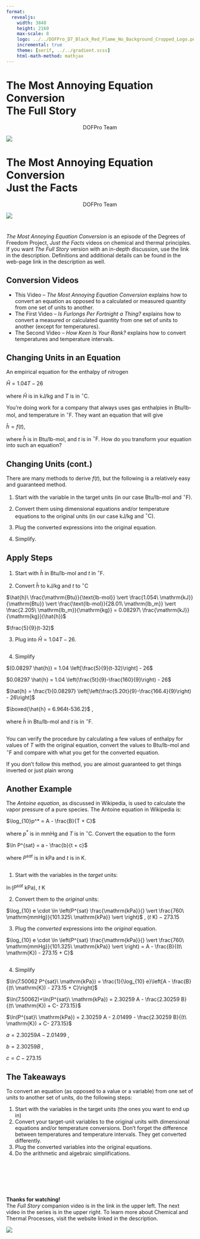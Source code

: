 ```yaml
---
format:
  revealjs:
    width: 3840
    height: 2160
    max-scale: 8
    logo: ../../DOFPro_D7_Black_Red_Flame_No_Background_Cropped_Logo.png
    incremental: true
    theme: [serif, ../../gradient.scss]
    html-math-method: mathjax
---
```


# The Most Annoying Equation Conversion</br>The Full Story{.bigbold80}

::: {style="text-align: center;"}
DOFPro Team
:::

![](../../DOFPro_D7_Black_Red_Flame_No_Background_Cropped.png){.absolute left="25%" top="-65%"}


# The Most Annoying Equation Conversion</br>Just the Facts{.bigbold80}

::: {style="text-align: center;"}
DOFPro Team
:::

![](../../DOFPro_D7_Black_Red_Flame_No_Background_Cropped.png){.absolute left="25%" top="-65%"}

#

::: {.bigger .centered}
*The Most Annoying Equation Conversion* is an episode of the Degrees of Freedom Project, *Just the Facts* videos on chemical and thermal principles. If you want *The Full Story* version with an in-depth discussion, use the link in the description. Definitions and additional details can be found in the web-page link in the description as well.
:::

## Conversion Videos

- This Video – *The Most Annoying Equation Conversion* explains how to convert an equation as opposed to a calculated or measured quantity from one set of units to another.
- The First Video – *Is Furlongs Per Fortnight a Thing?* explains how to convert a measured or calculated quantity from one set of units to another (except for temperatures).
- The Second Video – *How Keen Is Your Rank?* explains how to convert temperatures and temperature intervals.


## Changing Units in an Equation

:::{.fragment .absolute top=10% left=0%}
An empirical equation for the enthalpy of nitrogen
:::

:::{.fragment .absolute top=20% left=10%}
$\hat{H} = 1.04 T - 26$
:::

:::{.fragment .absolute top=30% left=0%}
where $\hat{H}$ is in $\mathrm{kJ/kg}$ and $T$ is in $^\circ \mathrm{C}$.
:::

:::{.fragment .absolute top=40% left=0%}
You’re doing work for a company that always uses gas enthalpies in $\text{Btu/lb-mol}$, and temperature in $^\circ \mathrm{F}$. They want an equation that
will give
:::

:::{.fragment .absolute top=62% left=10%}
$\hat{h} = f(t)$,
:::

:::{.fragment .absolute top=72% left=0%}
where $\hat{h}$ is in $\text{Btu/lb-mol}$, and $t$ is in $^\circ \mathrm{F}$. How do you transform your equation into such an equation?
:::

## Changing Units (cont.)

There are many methods to derive $f(t)$, but the following is a relatively easy and guaranteed method.

1. Start with the variable in the target units (in our case  $\text{Btu/lb-mol}$ and $^\circ \mathrm{F}$).

2. Convert them using dimensional equations and/or temperature equations to the original units (in our case $\mathrm{kJ/kg}$  and $^\circ \mathrm{C}$).

3. Plug the converted expressions into the original equation.

4. Simplify.


## Apply Steps

:::{.absolute top=10% left=0%}
1. Start with $\hat{h}$ in  $\text{Btu/lb-mol}$ and $t$ in  $^\circ \mathrm{F}$.
:::

:::{.absolute top=20% left=0%}
2. Convert $\hat{h}$ to $\mathrm{kJ/kg}$ and $t$ to $^\circ \mathrm{C}$
:::

:::{.fragment .absolute top=35% left=5%}
$\hat{h}\ \frac{\mathrm{Btu}}{\text{lb-mol}} \vert \frac{1.054\ \mathrm{kJ}}{\mathrm{Btu}} \vert \frac{\text{lb-mol}}{28.01\ \mathrm{lb_m}} \vert \frac{2.205\ \mathrm{lb_m}}{\mathrm{kg}} = 0.08297\ \frac{\mathrm{kJ}}{\mathrm{kg}}(\hat{h})$
:::
:::{.fragment .absolute top=50% left=5%}
$\frac{5}{9}(t-32)$
:::

:::{.absolute top=60% left=0%}
3. Plug into $\hat{H} = 1.04 T -26$.
:::

## 

4. Simplify

:::{.fragment .absolute top=15% left=5%}
$(0.08297 \hat{h}) = 1.04 \left[\frac{5}{9}(t-32)\right] - 26$
:::

:::{.fragment .absolute top=30% left=5%}
$0.08297 \hat{h} = 1.04 \left(\frac{5t}{9}-\frac{160}{9}\right) - 26$
:::

:::{.fragment .absolute top=45% left=5%}
$\hat{h} = \frac{1}{0.08297} \left[\left(\frac{5.20t}{9}-\frac{166.4}{9}\right) - 26\right]$
:::

:::{.fragment .absolute top=60% left=5%}
$\boxed{\hat{h} = 6.964t-536.2}$ ,

where $\hat{h}$ in $\text{Btu/lb-mol}$ and $t$ is in $^\circ \mathrm{F}$.
:::


## 

You can verify the procedure by calculating a few values of enthalpy for values of $T$ with the original equation, convert the values to $\text{Btu/lb-mol}$ and $^\circ \mathrm{F}$ and compare with what you get for the converted equation.

:::{.fragment .absolute top=30% left=0%}
If you don’t follow this method, you are almost guaranteed to get things inverted or just plain wrong
:::

## Another Example

:::{.absolute top=10% left=0%}
The *Antoine equation*, as discussed in Wikipedia, is used to calculate the vapor pressure of a pure species. The Antoine equation in Wikipedia is:
:::

:::{.fragment .absolute top=35% left=10%}
$\log_{10}p^* = A - \frac{B}{T + C}$
:::

:::{.fragment .absolute top=50% left=0%}
where $p^*$ is in $\mathrm{mmHg}$ and $T$ is in $^\circ \mathrm{C}$. Convert the equation to the form
:::

:::{.fragment .absolute top=70% left=10%}
$\ln P^{sat} = a - \frac{b}{t + c}$
:::

:::{.fragment .absolute top=85% left=0%}
where $P^{sat}$ is in $\mathrm{kPa}$ and $t$ is in $\mathrm{K}$.
:::

## 

:::{.absolute top=0% left=0%}
1. Start with the variables in the *target* units:
:::

:::{.fragment .absolute top=15% left=7%}
$\ln (P^{sat}\ \mathrm{kPa})$, $t\ \mathrm{K}$
:::

:::{.absolute top=28% left=0%}
2. Convert them to the *original* units:
:::

:::{.fragment .absolute top=41% left=7%}
$\log_{10} e \cdot \ln \left(P^{sat} \frac{\mathrm{kPa}}{} \vert \frac{760\ \mathrm{mmHg}}{101.325\ \mathrm{kPa}} \vert \right)$ , $(t\ \mathrm{K}) - 273.15$
:::

:::{.absolute top=54% left=0%}
3. Plug the *converted* expressions into the *original* equation.
:::

:::{.fragment .absolute top=70% left=7%}
$\log_{10} e \cdot \ln \left(P^{sat} \frac{\mathrm{kPa}}{} \vert \frac{760\ \mathrm{mmHg}}{101.325\ \mathrm{kPa}} \vert \right) = A - \frac{B}{(t\ \mathrm{K}) - 273.15 + C}$
:::


## 

4. Simplify

:::{.fragment .absolute top=15% left=5%}
$\ln(7.50062 P^{sat}\ \mathrm{kPa}) = \frac{1}{\log_{10} e}\left[A - \frac{B}{(t\ \mathrm{K}) - 273.15 + C}\right]$
:::

:::{.fragment .absolute top=30% left=5%}
$\ln(7.50062)+\ln(P^{sat}\ \mathrm{kPa}) = 2.30259 A - \frac{2.30259 B}{(t\ \mathrm{K}) + C- 273.15}$
:::

:::{.fragment .absolute top=45% left=5%}
$\ln(P^{sat}\ \mathrm{kPa}) = 2.30259 A - 2.01499 - \frac{2.30259 B}{(t\ \mathrm{K}) + C- 273.15}$
:::

:::{.fragment .absolute top=60% left=5%}
$a = 2.30259 A - 2.01499$ ,
:::

:::{.fragment .absolute top=70% left=5%}
$b = 2.30259 B$ ,
:::

:::{.fragment .absolute top=80% left=5%}
$c = C -273.15$
:::

## The Takeaways

To convert an equation (as opposed to a value or a variable) from one set of units to another set of units, do the following steps:

1. Start with the variables in the target units (the ones you want to end up in)
2. Convert your target-unit variables to the original units with dimensional equations and/or temperature conversions. Don’t forget the difference between temperatures and temperature intervals. They get converted differently.
3. Plug the converted variables into the original equations.
4. Do the arithmetic and algebraic simplifications.


#

::: {.centered .bigger}
</br></br></br></br>**Thanks for watching!** </br> The *Full Story* companion video is in the link in the upper left. The next video in the series is in the upper right. To learn more about Chemical and Thermal Processes, visit the website linked in the description.
:::

![](../../DOFPro_D7_Black_Red_Flame_No_Background_Cropped.png){.absolute left="20%" top="100%"}